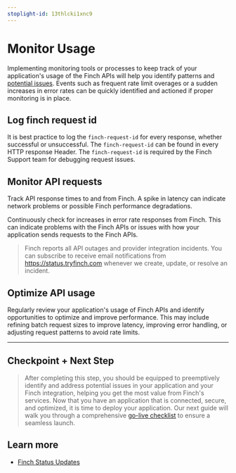 ```yaml
---
stoplight-id: 13thlcki1xnc9
---
```


# Monitor Usage

Implementing monitoring tools or processes to keep track of your application's usage of the Finch APIs will help you identify patterns and [potential issues](/docs/Implementation-Guide/Optimize/Mitigate-Errors.md). Events such as frequent rate limit overages or a sudden increases in error rates can be quickly identified and actioned if proper monitoring is in place. 

## Log finch request id

It is best practice to log the `finch-request-id` for every response, whether successful or unsuccessful. The `finch-request-id` can be found in every HTTP response Header. The `finch-request-id` is required by the Finch Support team for debugging request issues. 

## Monitor API requests

Track API response times to and from Finch. A spike in latency can indicate network problems or possible Finch performance degradations.

Continuously check for increases in error rate responses from Finch. This can indicate problems with the Finch APIs or issues with how your application sends requests to the Finch APIs.

<!-- theme: info -->
> Finch reports all API outages and provider integration incidents. You can subscribe to receive email notifications from https://status.tryfinch.com whenever we create, update, or resolve an incident.

## Optimize API usage

Regularly review your application's usage of Finch APIs and identify opportunities to optimize and improve performance. This may include refining batch request sizes to improve latency, improving error handling, or adjusting request patterns to avoid rate limits.

---

## Checkpoint + Next Step
<!-- theme: success -->
> After completing this step, you should be equipped to preemptively identify and address potential issues in your application and your Finch integration, helping you get the most value from Finch's services. Now that you have an application that is connected, secure, and optimized, it is time to deploy your application. Our next guide will walk you through a comprehensive [go-live checklist](/docs/Implementation-Guide/Deploy/Go-Live-Checklist.md) to ensure a seamless launch.

## Learn more

- [Finch Status Updates](https://status.tryfinch.com)
